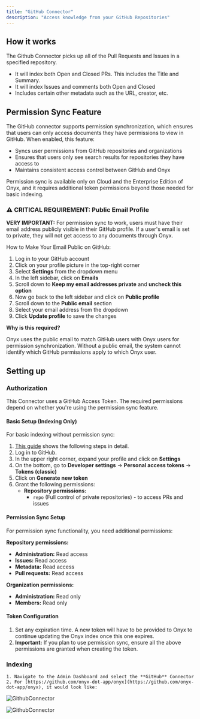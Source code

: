 ```yaml
---
title: "GitHub Connector"
description: "Access knowledge from your GitHub Repositories"
---
```


## How it works

The Github Connector picks up all of the Pull Requests and Issues in a specified repository.

- It will index both Open and Closed PRs. This includes the Title and Summary.
- It will index Issues and comments both Open and Closed
- Includes certain other metadata such as the URL, creator, etc.

## Permission Sync Feature

The GitHub connector supports permission synchronization,
which ensures that users can only access documents they have permissions to view in GitHub. When enabled, this feature:

- Syncs user permissions from GitHub repositories and organizations
- Ensures that users only see search results for repositories they have access to
- Maintains consistent access control between GitHub and Onyx

<Note>
  Permission sync is available only on Cloud and the Enterprise Edition of Onyx,
  and it requires additional token permissions beyond those needed for basic indexing.
</Note>

<Info>

  ### ⚠️ CRITICAL REQUIREMENT: Public Email Profile

  **VERY IMPORTANT:** For permission sync to work,
  users must have their email address publicly visible in their GitHub profile. If a user's email is set to private,
  they will not get access to any documents through Onyx.

  How to Make Your Email Public on GitHub:

  1. Log in to your GitHub account
  2. Click on your profile picture in the top-right corner
  3. Select **Settings** from the dropdown menu
  4. In the left sidebar, click on **Emails**
  5. Scroll down to **Keep my email addresses private** and **uncheck this option**
  6. Now go back to the left sidebar and click on **Public profile**
  7. Scroll down to the **Public email** section
  8. Select your email address from the dropdown
  9. Click **Update profile** to save the changes

  **Why is this required?**

  Onyx uses the public email to match GitHub users with Onyx users for permission synchronization.
  Without a public email, the system cannot identify which GitHub permissions apply to which Onyx user.
</Info>

## Setting up

### Authorization

This Connector uses a GitHub Access Token.
The required permissions depend on whether you're using the permission sync feature.

#### Basic Setup (Indexing Only)

For basic indexing without permission sync:

1. [This guide](https://docs.github.com/en/enterprise-server@3.4/authentication/keeping-your-account-and-data-secure/creating-a-personal-access-token) shows the following steps in detail.
2. Log in to GitHub.
3. In the upper right corner, expand your profile and click on **Settings**
4. On the bottom, go to **Developer settings** -> **Personal access tokens** -> **Tokens (classic)**
5. Click on **Generate new token**
6. Grant the following permissions:
    - **Repository permissions:**
      - `repo` (Full control of private repositories) - to access PRs and issues

#### Permission Sync Setup

For permission sync functionality, you need additional permissions:

**Repository permissions:**
- **Administration:** Read access
- **Issues:** Read access
- **Metadata:** Read access
- **Pull requests:** Read access

**Organization permissions:**
- **Administration:** Read only
- **Members:** Read only

#### Token Configuration

1. Set any expiration time.
   A new token will have to be provided to Onyx to continue updating the Onyx index once this one expires.
2. **Important:** If you plan to use permission sync,
   ensure all the above permissions are granted when creating the token.

### Indexing

    1. Navigate to the Admin Dashboard and select the **GitHub** Connector
    2. For [https://github.com/onyx-dot-app/onyx](https://github.com/onyx-dot-app/onyx), it would look like:

![GithubConnector](/assets/admin/connectors/github/GithubCredential.png)

![GithubConnector](/assets/admin/connectors/github/GithubConnector.png)
